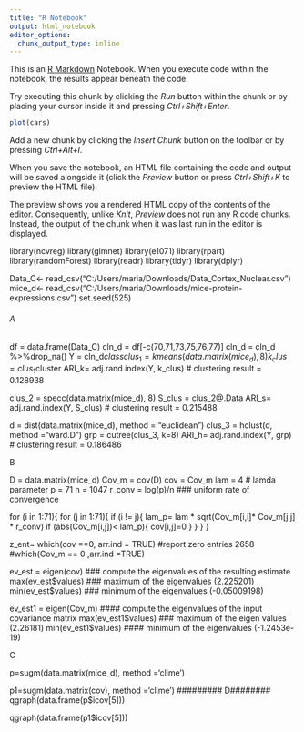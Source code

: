 ---
title: "R Notebook"
output: html_notebook
editor_options: 
  chunk_output_type: inline
---

This is an [R Markdown](http://rmarkdown.rstudio.com) Notebook. When you execute code within the notebook, the results appear beneath the code. 

Try executing this chunk by clicking the *Run* button within the chunk or by placing your cursor inside it and pressing *Ctrl+Shift+Enter*. 

```{r}
plot(cars)
```

Add a new chunk by clicking the *Insert Chunk* button on the toolbar or by pressing *Ctrl+Alt+I*.

When you save the notebook, an HTML file containing the code and output will be saved alongside it (click the *Preview* button or press *Ctrl+Shift+K* to preview the HTML file).

The preview shows you a rendered HTML copy of the contents of the editor. Consequently, unlike *Knit*, *Preview* does not run any R code chunks. Instead, the output of the chunk when it was last run in the editor is displayed.



library(ncvreg)
library(glmnet)
library(e1071)
library(rpart)
library(randomForest)
library(readr)
library(tidyr)
library(dplyr)

Data_C<- read_csv("C:/Users/maria/Downloads/Data_Cortex_Nuclear.csv")
mice_d<- read_csv("C:/Users/maria/Downloads/mice-protein-expressions.csv")
set.seed(525)

###### A ############
df = data.frame(Data_C)
cln_d = df[-c(70,71,73,75,76,77)]
cln_d = cln_d %>%drop_na()
Y = cln_d$class
clus_1 = kmeans(data.matrix(mice_d), 8)
k_clus = clus_1$cluster
ARI_k= adj.rand.index(Y, k_clus) # clustering result = 0.128938

clus_2 = specc(data.matrix(mice_d), 8)
S_clus = clus_2@.Data
ARI_s= adj.rand.index(Y, S_clus) # clustering result = 0.215488



d = dist(data.matrix(mice_d), method = "euclidean")
clus_3 = hclust(d, method ="ward.D")
grp = cutree(clus_3, k=8)
ARI_h= adj.rand.index(Y, grp) # clustering result = 0.186486

##################### B ############################
D = data.matrix(mice_d)
Cov_m = cov(D)
cov = Cov_m
lam = 4  # lamda parameter
p = 71
n = 1047
r_conv = log(p)/n  ### uniform rate of convergence

for (i in 1:71){
  for (j in 1:71){
    if (i != j){
      lam_p= lam * sqrt(Cov_m[i,i]* Cov_m[j,j] * r_conv)
      if (abs(Cov_m[i,j])< lam_p){
        cov[i,j]=0
      }
    }
    }
}

z_ent= which(cov ==0, arr.ind = TRUE) #report zero entries 2658
#which(Cov_m == 0 ,arr.ind =TRUE)


ev_est = eigen(cov) ### compute the eigenvalues of the resulting estimate
max(ev_est$values)   ### maximum of the eigenvalues (2.225201)
min(ev_est$values)  ### minimum of the eigenvalues (-0.05009198)


ev_est1 = eigen(Cov_m) #### compute the eigenvalues of the input covariance matrix
max(ev_est1$values)   ### maximum of the eigen values (2.26181)
min(ev_est1$values)   #### minimum of the eigenvalues (-1.2453e-19)


########### C########

p=sugm(data.matrix(mice_d), method ='clime')

p1=sugm(data.matrix(cov), method ='clime')
######### D########
qgraph(data.frame(p$icov[5]))

qgraph(data.frame(p1$icov[5]))
